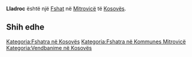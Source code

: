 {{Fshat në Kosovës
 | Emri                = Lladroc
| sqi_N_name = Lladroc
| sqi_N_FULL_NAME_RO = Lladroc
| sqi_N_FULL_NAME_ND_RO = Lladroc
| sqi_N_SORT_NAME_RG = LLADROC
| sqi_N_FULL_NAME_RG = Lladroc
| sqi_N_FULL_NAME_ND_RG = Lladroc
| sqi_V_name = Ladrovc
| sqi_V_FULL_NAME_RO = Ladrovc
| sqi_V_FULL_NAME_ND_RO = Ladrovc
| sqi_V_SORT_NAME_RG = LADROVC
| sqi_V_FULL_NAME_RG = Ladrovc
| sqi_V_FULL_NAME_ND_RG = Ladrovc
| srp_N_name = Ladrovac
| srp_N_FULL_NAME_RO = Ladrovac
| srp_N_FULL_NAME_ND_RO = Ladrovac
| srp_N_SORT_NAME_RG = LADROVAC
| srp_N_FULL_NAME_RG = Ladrovac
| srp_N_FULL_NAME_ND_RG = Ladrovac
| srp_NS_name = Ладровац
| srp_NS_FULL_NAME_RO = Ладровац
| srp_NS_FULL_NAME_ND_RO = Ладровац
| srp_NS_SORT_NAME_RG = ЛАДРОВАЦ
| srp_NS_FULL_NAME_RG = Ладровац
| srp_NS_FULL_NAME_ND_RG = Ладровац
| srp_V_name = Landrovac
| srp_V_FULL_NAME_RO = Landrovac
| srp_V_FULL_NAME_ND_RO = Landrovac
| srp_V_SORT_NAME_RG = LANDROVAC
| srp_V_FULL_NAME_RG = Landrovac
| srp_V_FULL_NAME_ND_RG = Landrovac
| srp_VS_name = Ландровац
| srp_VS_FULL_NAME_RO = Ландровац
| srp_VS_FULL_NAME_ND_RO = Ландровац
| srp_VS_SORT_NAME_RG = ЛАНДРОВАЦ
| srp_VS_FULL_NAME_RG = Ландровац
| srp_VS_FULL_NAME_ND_RG = Ландровац
| std_V_name = Ladrovce
| std_V_FULL_NAME_RO = Ladrovce
| std_V_FULL_NAME_ND_RO = Ladrovce
| std_V_SORT_NAME_RG = LADROVCE
| std_V_FULL_NAME_RG = Ladrovce
| std_V_FULL_NAME_ND_RG = Ladrovce

 | Emri (Rasa dhanore) = 
 | Figura              = 
 | Shteti              = Kosovo
 | Komuna              = Mitrovicë
 | Kodi postar         = 
 | Sipërfaqja          = 

 | Popullsia           = 

 | Regj. i popullsisë  = 
 | Dend. e popullsisë  = 
 | Faqja zyrtare       = 
 <!--- Koordinatat ----> 
 | Gjerësia            = 42.5025
 | Gjatësia            = 20.823611
 | Lartësia            = 
}}
'''Lladroc''' është një [[Fshat]] në [[Mitrovicë]] të [[Kosovës]].

<!-- == Gjeografia == -->
<!-- == Historia == -->
<!-- == Demografia == -->
== Shih edhe ==
{{Komuna Mitrovicë}}
{{Kosovo-Administrata-Cung}}

[[Kategoria:Fshatra në Kosovës]]
[[Kategoria:Fshatra në Kommunes Mitrovicë]]
[[Kategoria:Vendbanime në Kosovës]]